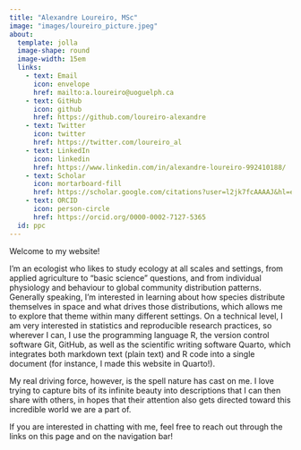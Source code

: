 ```yaml
---
title: "Alexandre Loureiro, MSc"
image: "images/loureiro_picture.jpeg"
about:
  template: jolla
  image-shape: round
  image-width: 15em
  links: 
    - text: Email
      icon: envelope
      href: mailto:a.loureiro@uoguelph.ca
    - text: GitHub
      icon: github
      href: https://github.com/loureiro-alexandre
    - text: Twitter
      icon: twitter
      href: https://twitter.com/loureiro_al
    - text: LinkedIn
      icon: linkedin
      href: https://www.linkedin.com/in/alexandre-loureiro-992410188/
    - text: Scholar
      icon: mortarboard-fill
      href: https://scholar.google.com/citations?user=l2jk7fcAAAAJ&hl=en
    - text: ORCID
      icon: person-circle
      href: https://orcid.org/0000-0002-7127-5365
  id: ppc
---
```


:::{#ppc}
Welcome to my website! 

I'm an ecologist who likes to study ecology at all scales and settings, from applied agriculture to "basic science" questions, and from individual physiology and behaviour to global community distribution patterns. Generally speaking, I'm interested in learning about how species distribute themselves in space and what drives those distributions, which allows me to explore that theme within many different settings. On a technical level, I am very interested in statistics and reproducible research practices, so wherever I can, I use the programming language R, the version control software Git, GitHub, as well as the scientific writing software Quarto, which integrates both markdown text (plain text) and R code into a single document (for instance, I made this website in Quarto!).

My real driving force, however, is the spell nature has cast on me. I love trying to capture bits of its infinite beauty into descriptions that I can then share with others, in hopes that their attention also gets directed toward this incredible world we are a part of.

If you are interested in chatting with me, feel free to reach out through the links on this page and on the navigation bar!
:::